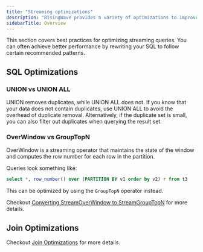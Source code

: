 ```yaml
---
title: "Streaming optimizations"
description: "RisingWave provides a variety of optimizations to improve the performance of streaming queries."
sidebarTitle: Overview
---
```


This section covers best practices for optimizing streaming queries.
You can often achieve better performance by rewriting your SQL to follow certain recommended patterns.

## SQL Optimizations

### UNION vs UNION ALL

UNION removes duplicates, while UNION ALL does not.
If you know that your data does not contain duplicates, use UNION ALL to avoid the overhead of duplicate removal.
Alternatively, if the duplicate set is small, you can also filter out duplicates when querying the result set.

### OverWindow vs GroupTopN

OverWindow is a streaming operator that maintains the state of the window and computes the row number for each row in the partition.

Queries look something like:
```sql
select *, row_number() over (PARTITION BY v1 order by v2) r from t3
```

This can be optimized by using the `GroupTopN` operator instead.

Checkout [Converting StreamOverWindow to StreamGroupTopN](/processing/sql/top-n-by-group#converting-streamoverwindow-to-streamgrouptopn) for more details.

## Join Optimizations

Checkout [Join Optimizations](/processing/sql/joins#converting-dimension-table-joins-to-process-time-joins) for more details.